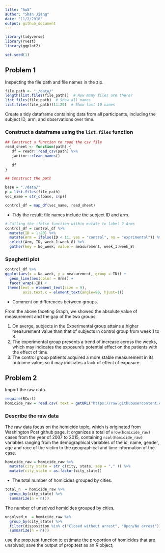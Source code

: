 ```yaml
---
title: "hw5"
author: "Shan Jiang"
date: "11/2/2018"
output: github_document
---
```

```r
library(tidyverse)
library(rvest)
library(ggplot2)

set.seed(1)
```

## Problem 1

Inspecting the file path and file names in the zip.
```r
file_path <- "./data/"
length(list.files(file_path))  # How many files are there?
list.files(file_path)  # Show all names
list.files(file_path)[11:20]  # Show last 10 names

```

Create a tidy dataframe containing data from all participants, including the subject ID, arm, and observations over time.


### Construct a dataframe using the `list.files` function
```r
## Construct a function to read the csv file
read_sheet <- function(path) {
   df = readr::read_csv(path) %>% 
   janitor::clean_names()
   
   df
}

## Construct the path 

base = "./data/"
p = list.files(file_path)
vec_name = str_c(base, c(p))

control_df = map_df(vec_name, read_sheet)

```

* Tidy the result: file names include the subject ID and arm.
```r
# Calling the ifelse function within mutate to label 2 Arms
control_df = control_df %>% 
  mutate(ID = 1:20) %>% 
  mutate(Arm = ifelse(ID < 11, yes = "control", no = "exprimental")) %>%  
  select(Arm, ID, week_1:week_8) %>% 
  gather(key = No_week, value = measurement, week_1:week_8)

```

### Spaghetti plot 
```r
control_df %>% 
ggplot(aes(x = No_week, y = measurement, group = ID)) +
  geom_line(aes(color = Arm)) + 
  facet_wrap(~ID) +
 theme(text = element_text(size = 9),
        axis.text.x = element_text(angle=90, hjust=1)) 
```
* Comment on differences between groups.

From the above faceting Graph, we showed the absolute value of measurement and the gap of the two groups. 

1. On averge, subjects in the Experimental group attains a higher measurement value than that of subjects in control group from week 1 to 8. 
2. The experimental group presents a trend of increase across the weeks, which may indicates the exposure's potential effect on the patients with the effect of time. 
3. The control group patients acquired a more stable measurement in its outcome value, so it may indicates a lack of effect of exposure. 


## Problem 2

Import the raw data.
```r
require(RCurl)
homicide_raw = read.csv( text = getURL("https://raw.githubusercontent.com/washingtonpost/data-homicides/master/homicide-data.csv"))
```

### Describe the raw data

The raw data focus on the homicide topic, which is originated from Washington Post github page. It organizes a total of `nrow(homicide_raw)` cases from the year of 2007 to 2015, containing `ncol(homicide_raw)` variables ranging from the demographical variables of the id, name, gender, age and race of the victim to the geographical and time information of the case. 

```r
homicide_raw = homicide_raw %>% 
  mutate(city_state = str_c(city, state, sep = "," )) %>% 
  mutate(city_state = as.factor(city_state))

```

* The total number of homicides grouped by cities.
```r
total_n  = homicide_raw %>% 
  group_by(city_state) %>% 
  summarize(n = n())
```

The number of unsolved homicides grouped by cities.
```r
unsolved_n  = homicide_raw %>% 
  group_by(city_state) %>%
  filter(disposition %in% c("Closed without arrest", "Open/No arrest")) %>% 
  summarize(n = n())
```

use the prop.test function to estimate the proportion of homicides that are unsolved; save the output of prop.test as an R object,
```r

```

